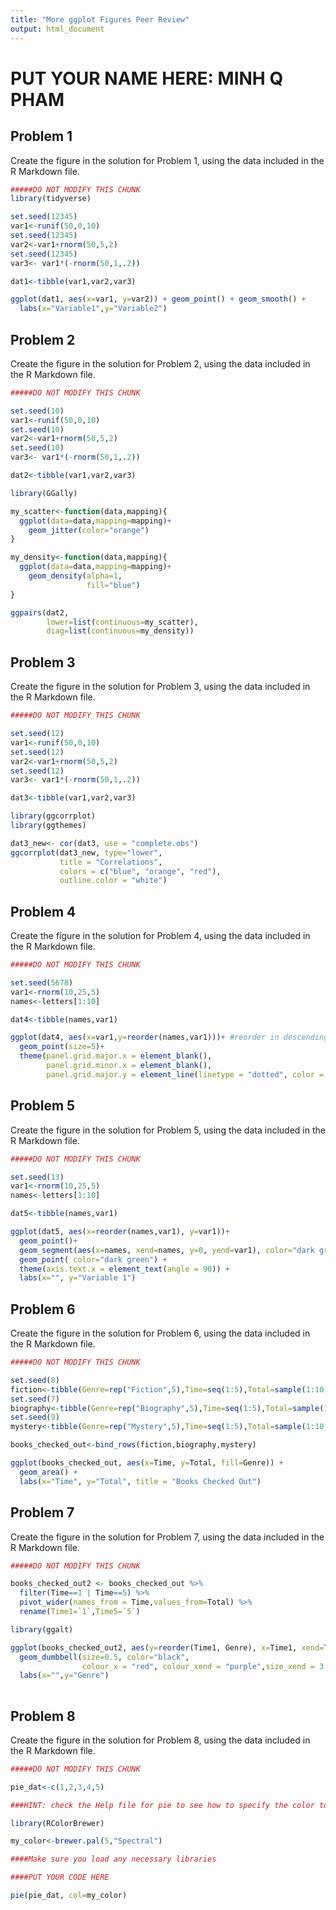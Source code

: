```yaml
---
title: "More ggplot Figures Peer Review"
output: html_document
---
```


# PUT YOUR NAME HERE: MINH Q PHAM

## Problem 1

Create the figure in the solution for Problem 1, using the data included in the R Markdown file.

```r

#####DO NOT MODIFY THIS CHUNK
library(tidyverse)

set.seed(12345)
var1<-runif(50,0,10)
set.seed(12345)
var2<-var1+rnorm(50,5,2)
set.seed(12345)
var3<- var1*(-rnorm(50,1,.2))

dat1<-tibble(var1,var2,var3)


```

```r
ggplot(dat1, aes(x=var1, y=var2)) + geom_point() + geom_smooth() + 
  labs(x="Variable1",y="Variable2")

```

## Problem 2

Create the figure in the solution for Problem 2, using the data included in the R Markdown file.

```r

#####DO NOT MODIFY THIS CHUNK

set.seed(10)
var1<-runif(50,0,10)
set.seed(10)
var2<-var1+rnorm(50,5,2)
set.seed(10)
var3<- var1*(-rnorm(50,1,.2))

dat2<-tibble(var1,var2,var3)
```


```r
library(GGally)

my_scatter<-function(data,mapping){
  ggplot(data=data,mapping=mapping)+
    geom_jitter(color="orange")
}

my_density<-function(data,mapping){
  ggplot(data=data,mapping=mapping)+
    geom_density(alpha=1,
                 fill="blue")
}

ggpairs(dat2,
        lower=list(continuous=my_scatter),
        diag=list(continuous=my_density))
```

## Problem 3

Create the figure in the solution for Problem 3, using the data included in the R Markdown file.

```r

#####DO NOT MODIFY THIS CHUNK

set.seed(12)
var1<-runif(50,0,10)
set.seed(12)
var2<-var1+rnorm(50,5,2)
set.seed(12)
var3<- var1*(-rnorm(50,1,.2))

dat3<-tibble(var1,var2,var3)
```

```r
library(ggcorrplot)
library(ggthemes)

dat3_new<- cor(dat3, use = "complete.obs")
ggcorrplot(dat3_new, type="lower",
           title = "Correlations",
           colors = c("blue", "orange", "red"),
           outline.color = "white")
```

## Problem 4

Create the figure in the solution for Problem 4, using the data included in the R Markdown file.

```r

#####DO NOT MODIFY THIS CHUNK

set.seed(5678)
var1<-rnorm(10,25,5)
names<-letters[1:10]

dat4<-tibble(names,var1)
```

```r

ggplot(dat4, aes(x=var1,y=reorder(names,var1)))+ #reorder in descending
  geom_point(size=5)+
  theme(panel.grid.major.x = element_blank(),
        panel.grid.minor.x = element_blank(),
        panel.grid.major.y = element_line(linetype = "dotted", color = "red")) + labs(x="Variable 1", y="")

```

## Problem 5

Create the figure in the solution for Problem 5, using the data included in the R Markdown file.

```r

#####DO NOT MODIFY THIS CHUNK

set.seed(13)
var1<-rnorm(10,25,5)
names<-letters[1:10]

dat5<-tibble(names,var1)
```

```r
ggplot(dat5, aes(x=reorder(names,var1), y=var1))+
  geom_point()+
  geom_segment(aes(x=names, xend=names, y=0, yend=var1), color="dark green")+
  geom_point( color="dark green") +
  theme(axis.text.x = element_text(angle = 90)) +
  labs(x="", y="Variable 1") 
```

## Problem 6

Create the figure in the solution for Problem 6, using the data included in the R Markdown file.

```r

#####DO NOT MODIFY THIS CHUNK

set.seed(8)
fiction<-tibble(Genre=rep("Fiction",5),Time=seq(1:5),Total=sample(1:10,5))
set.seed(7)
biography<-tibble(Genre=rep("Biography",5),Time=seq(1:5),Total=sample(1:10,5))
set.seed(9)
mystery<-tibble(Genre=rep("Mystery",5),Time=seq(1:5),Total=sample(1:10,5))

books_checked_out<-bind_rows(fiction,biography,mystery)
```

```r
ggplot(books_checked_out, aes(x=Time, y=Total, fill=Genre)) + 
  geom_area() +
  labs(x="Time", y="Total", title = "Books Checked Out")

```

## Problem 7

Create the figure in the solution for Problem 7, using the data included in the R Markdown file.

```r

#####DO NOT MODIFY THIS CHUNK

books_checked_out2 <- books_checked_out %>%
  filter(Time==1 | Time==5) %>%
  pivot_wider(names_from = Time,values_from=Total) %>%
  rename(Time1=`1`,Time5=`5`)
```
   
```r
library(ggalt)

ggplot(books_checked_out2, aes(y=reorder(Time1, Genre), x=Time1, xend=Time5))+
  geom_dumbbell(size=0.5, color="black", 
                colour_x = "red", colour_xend = "purple",size_xend = 3, size_x = 3) +
  labs(x="",y="Genre")
  

```

## Problem 8

Create the figure in the solution for Problem 8, using the data included in the R Markdown file.

```r

#####DO NOT MODIFY THIS CHUNK

pie_dat<-c(1,2,3,4,5)
```

```r


###HINT: check the Help file for pie to see how to specify the color to the my_color palette

library(RColorBrewer)

my_color<-brewer.pal(5,"Spectral")

####Make sure you load any necessary libraries

####PUT YOUR CODE HERE

pie(pie_dat, col=my_color)


```


